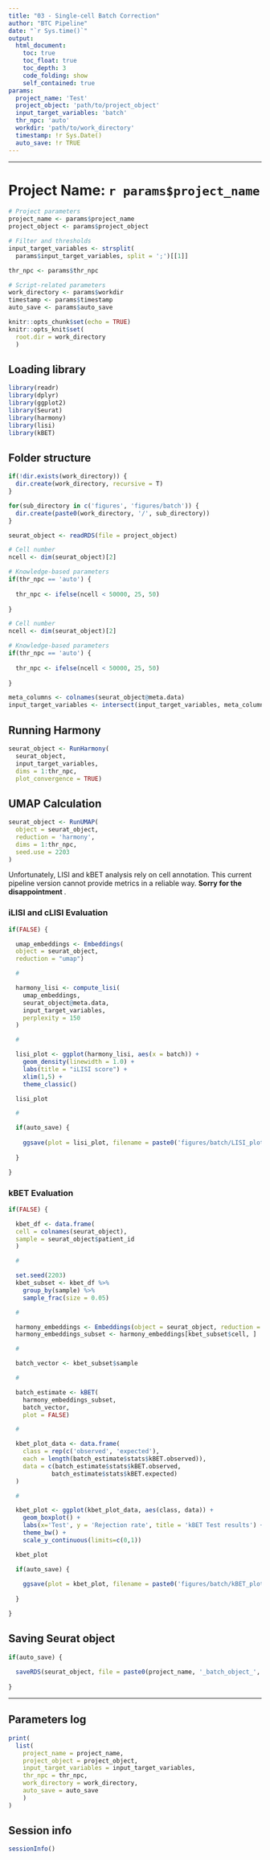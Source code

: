---
title: "03 - Single-cell Batch Correction"
author: "BTC Pipeline"
date: "`r Sys.time()`"
output:
  html_document:
    toc: true
    toc_float: true
    toc_depth: 3
    code_folding: show
    self_contained: true
params:
  project_name: 'Test'
  project_object: 'path/to/project_object'
  input_target_variables: 'batch'
  thr_npc: 'auto'
  workdir: 'path/to/work_directory'
  timestamp: !r Sys.Date()
  auto_save: !r TRUE
---

------------------------------------------------------------------------

# Project Name: `r params$project_name`

```{r setup, include = FALSE, message = FALSE, warning = FALSE, echo = TRUE}

# Project parameters 
project_name <- params$project_name
project_object <- params$project_object

# Filter and thresholds
input_target_variables <- strsplit(
  params$input_target_variables, split = ';')[[1]]

thr_npc <- params$thr_npc

# Script-related parameters
work_directory <- params$workdir
timestamp <- params$timestamp
auto_save <- params$auto_save

knitr::opts_chunk$set(echo = TRUE)
knitr::opts_knit$set(
  root.dir = work_directory
  )

```

## Loading library

```{r library, message = FALSE, warning = FALSE, echo = TRUE}

library(readr)
library(dplyr)
library(ggplot2)
library(Seurat)
library(harmony)
library(lisi)
library(kBET)

```

## Folder structure

```{r project_directory, message = FALSE, warning = FALSE, echo = TRUE}

if(!dir.exists(work_directory)) {
  dir.create(work_directory, recursive = T)
}

for(sub_directory in c('figures', 'figures/batch')) {
  dir.create(paste0(work_directory, '/', sub_directory))
}

```

```{r loading_rds, message = FALSE, warning = FALSE, echo = TRUE}

seurat_object <- readRDS(file = project_object)

# Cell number
ncell <- dim(seurat_object)[2]

# Knowledge-based parameters
if(thr_npc == 'auto') {
  
  thr_npc <- ifelse(ncell < 50000, 25, 50)
  
}

```

```{r basic_input_validation, message = FALSE, warning = FALSE, echo = TRUE}

# Cell number
ncell <- dim(seurat_object)[2]

# Knowledge-based parameters
if(thr_npc == 'auto') {
  
  thr_npc <- ifelse(ncell < 50000, 25, 50)
  
}

meta_columns <- colnames(seurat_object@meta.data)
input_target_variables <- intersect(input_target_variables, meta_columns)

```

## Running Harmony

```{r run_harmnony, message = FALSE, warning = FALSE, echo = TRUE}

seurat_object <- RunHarmony(
  seurat_object, 
  input_target_variables,
  dims = 1:thr_npc,
  plot_convergence = TRUE)

```

## UMAP Calculation

```{r run_umap, message = FALSE, warning = FALSE, echo = TRUE}

seurat_object <- RunUMAP(
  object = seurat_object,
  reduction = 'harmony', 
  dims = 1:thr_npc,
  seed.use = 2203
)

```

::: {.alert .alert-error}
Unfortunately, LISI and kBET analysis rely on cell annotation. This current pipeline version cannot provide metrics in a reliable way. <strong> Sorry for the disappointment </strong>. 
:::

### iLISI and cLISI Evaluation

```{r lisi_evaluation, message = FALSE, warning = FALSE, echo = TRUE}

if(FALSE) {

  umap_embeddings <- Embeddings(
  object = seurat_object, 
  reduction = "umap")

  #

  harmony_lisi <- compute_lisi(
    umap_embeddings,
    seurat_object@meta.data, 
    input_target_variables,
    perplexity = 150
  )

  #

  lisi_plot <- ggplot(harmony_lisi, aes(x = batch)) + 
    geom_density(linewidth = 1.0) + 
    labs(title = "iLISI score") +
    xlim(1,5) +
    theme_classic()

  lisi_plot

  #

  if(auto_save) {
    
    ggsave(plot = lisi_plot, filename = paste0('figures/batch/LISI_plot_', timestamp, '.pdf'))
    
  }

}

```

### kBET Evaluation

```{r kbet_evaluation, message = FALSE, warning = FALSE, echo = TRUE}

if(FALSE) {

  kbet_df <- data.frame(
  cell = colnames(seurat_object), 
  sample = seurat_object$patient_id
  )

  #

  set.seed(2203)
  kbet_subset <- kbet_df %>% 
    group_by(sample) %>%
    sample_frac(size = 0.05)

  #

  harmony_embeddings <- Embeddings(object = seurat_object, reduction = "harmony")
  harmony_embeddings_subset <- harmony_embeddings[kbet_subset$cell, ]

  #

  batch_vector <- kbet_subset$sample

  #

  batch_estimate <- kBET(
    harmony_embeddings_subset, 
    batch_vector, 
    plot = FALSE)

  #

  kbet_plot_data <- data.frame(
    class = rep(c('observed', 'expected'), 
    each = length(batch_estimate$stats$kBET.observed)), 
    data = c(batch_estimate$stats$kBET.observed, 
            batch_estimate$stats$kBET.expected)
  )

  #

  kbet_plot <- ggplot(kbet_plot_data, aes(class, data)) +
    geom_boxplot() + 
    labs(x='Test', y = 'Rejection rate', title = 'kBET Test results') +
    theme_bw() +  
    scale_y_continuous(limits=c(0,1))

  kbet_plot

  if(auto_save) {
    
    ggsave(plot = kbet_plot, filename = paste0('figures/batch/kBET_plot_', timestamp, '.pdf'))
    
  }

}

```

## Saving Seurat object

```{r object_dump, message = FALSE, warning = FALSE, echo = TRUE}

if(auto_save) {
  
  saveRDS(seurat_object, file = paste0(project_name, '_batch_object_', timestamp, '.RDS'))
  
}

```

------------------------------------------------------------------------

## Parameters log

```{r params_log, message = FALSE, warning = FALSE, echo = TRUE}

print(
  list(
    project_name = project_name,
    project_object = project_object,
    input_target_variables = input_target_variables,
    thr_npc = thr_npc,
    work_directory = work_directory,
    auto_save = auto_save
    )
)

```

## Session info

```{r session_info, message = FALSE, warning = FALSE, echo = TRUE}

sessionInfo()

```

